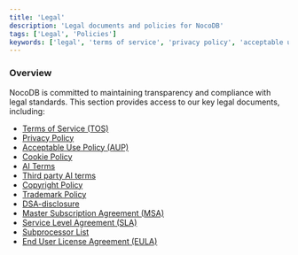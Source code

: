 ```yaml
---
title: 'Legal'
description: 'Legal documents and policies for NocoDB'
tags: ['Legal', 'Policies']
keywords: ['legal', 'terms of service', 'privacy policy', 'acceptable use policy']
---
```


### Overview

NocoDB is committed to maintaining transparency and compliance with legal standards. This section provides access to our key legal documents, including:

- [Terms of Service (TOS)](/docs/legal/terms-of-service)
- [Privacy Policy](/docs/legal/privacy)
- [Acceptable Use Policy (AUP)](/docs/legal/aup)
- [Cookie Policy](/docs/legal/cookie-policy)
- [AI Terms](/docs/legal/ai-terms)
- [Third party AI terms](/docs/legal/third-party-provider-ai-terms)
- [Copyright Policy](/docs/legal/copyright)
- [Trademark Policy](/docs/legal/trademark-guidelines)
- [DSA-disclosure](/docs/legal/dsa-disclosures)
- [Master Subscription Agreement (MSA)](/docs/legal/msa)
- [Service Level Agreement (SLA)](/docs/legal/sla)
- [Subprocessor List](/docs/legal/subprocessors)
- [End User License Agreement (EULA)](/docs/legal/eula)
